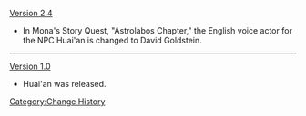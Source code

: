 [[Version 2.4]]
* In Mona's Story Quest, "Astrolabos Chapter," the English voice actor for the NPC Huai'an is changed to David Goldstein.
----
[[Version 1.0]]
* Huai'an was released.
<noinclude>[[Category:Change History]]</noinclude>